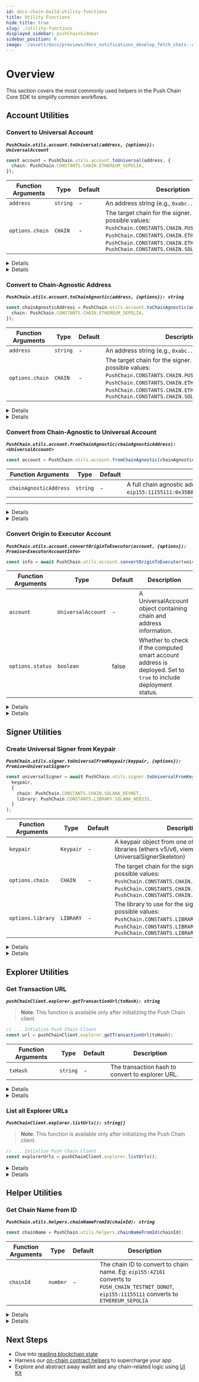 ```yaml
---
id: docs-chain-build-utility-functions
title: Utility Functions
hide_title: true
slug: ./utility-functions
displayed_sidebar: pushChainSidebar
sidebar_position: 6
image: '/assets/docs/previews/docs_notifications_develop_fetch_chats--create_channel.png'
---
```


# Overview

This section covers the most commonly used helpers in the Push Chain Core SDK to simplify common workflows.

<head>
  <title>{`Utility Functions | Build | Push Chain | Push Documentation`}</title>
</head>



## Account Utilities

<!-- API Section Begins-->

### Convert to Universal Account
**_`PushChain.utils.account.toUniversal(address, {options}): UniversalAccount`_**

```typescript
const account = PushChain.utils.account.toUniversal(address, {
  chain: PushChain.CONSTANTS.CHAIN.ETHEREUM_SEPOLIA,
});
```

| **Function Arguments** | **Type** | **Default** | **Description**                                                                                                                                                                                        |
| ---------------------- | -------- | ----------- | ------------------------------------------------------------------------------------------------------------------------------------------------------------------------------------------------------ |
| `address`              | `string` | -           | An address string (e.g., `0xabc...`).                                                                                                                                                                  |
| `options.chain`        | `CHAIN`  | -           | The target chain for the signer. Here are some possible values: `PushChain.CONSTANTS.CHAIN.PUSH_TESTNET_DONUT`, `PushChain.CONSTANTS.CHAIN.ETHEREUM_MAINNET`, `PushChain.CONSTANTS.CHAIN.ETHEREUM_SEPOLIA`, `PushChain.CONSTANTS.CHAIN.SOLANA_MAINNET` |

<Details summary="Returns `UniversalAccount` <object>" className="alert alert--fn-args">

```typescript
// UniversalAccount object
{
  chain: 'eip155:11155111',
  address: '0xD8d6aF611a17C236b13235B5318508FA61dE3Dba'
}
```

</Details>

<Details summary="Live Playground: Convert Ethereum Sepolia Address to UniversalAccount" className="alert alert--live-play">

<NodeJSVirtualIDE repo={{title: "Open in Github", url: "https://github.com/push-protocol/push-chain-examples/tree/main/sdk-functions/utility-functions"}}>

{`
    // customPropHighlightRegexStart=PushChain\.utils\.account\.toUniversal
    // customPropHighlightRegexEnd=\\);

    function main() {
      const account = PushChain.utils.account.toUniversal(
        '0xD8d6aF611a17C236b13235B5318508FA61dE3Dba', {
          chain: PushChain.CONSTANTS.CHAIN.ETHEREUM_SEPOLIA,
        }
      )
      console.log(JSON.stringify(account, null, 2))
    }

    main()
`}

</NodeJSVirtualIDE>

</Details>
<!-- API Section Ends-->


<!-- API Section Begins-->
### Convert to Chain-Agnostic Address

**_`PushChain.utils.account.toChainAgnostic(address, {options}): string`_**

```typescript
const chainAgnosticAddress = PushChain.utils.account.toChainAgnostic(address, {
  chain: PushChain.CONSTANTS.CHAIN.ETHEREUM_SEPOLIA,
});
```

| **Function Arguments** | **Type** | **Default** |**Description**                                                                                                                                                                                        |
| ---------------------- | -------- | ----------- | ------------------------------------------------------------------------------------------------------------------------------------------------------------------------------------------------------ |
| `address`              | `string` | -           | An address string (e.g., `0xabc...`).                                                                                                                                                                  |
| `options.chain`        | `CHAIN`  | -           | The target chain for the signer. Here are some possible values: `PushChain.CONSTANTS.CHAIN.PUSH_CHAIN_TESTNET_DONUT`, `PushChain.CONSTANTS.CHAIN.ETHEREUM_MAINNET`, `PushChain.CONSTANTS.CHAIN.ETHEREUM_SEPOLIA`, `PushChain.CONSTANTS.CHAIN.SOLANA_MAINNET` |

<Details summary="Returns `ChainAgnosticAddress` <string>" className="alert alert--fn-args">

```typescript
// Chain Agnostic Address
'eip155:11155111:0xD8d6aF611a17C236b13235B5318508FA61dE3Dba';
```

</Details>

<Details summary="Live Playground: Convert Ethereum Mainnet address to chain agnostic address" className="alert alert--live-play">

<NodeJSVirtualIDE repo={{title: "Open in Github", url: "https://github.com/push-protocol/push-chain-examples/tree/main/sdk-functions/utility-functions"}}>
{`
    // customPropHighlightRegexStart=PushChain\.utils\.account\.toChainAgnostic
    // customPropHighlightRegexEnd=\\);

    function main() {
      const chainAgnosticAddress = PushChain.utils.account.toChainAgnostic(
        '0xD8d6aF611a17C236b13235B5318508FA61dE3Dba', {
          chain: PushChain.CONSTANTS.CHAIN.ETHEREUM_SEPOLIA,
        }
      );
      console.log(JSON.stringify(chainAgnosticAddress, null, 2));
    }

    main()
`}

</NodeJSVirtualIDE>

</Details>
<!-- API Section Ends-->


<!-- API Section Begins-->

### Convert from Chain-Agnostic to Universal Account

**_`PushChain.utils.account.fromChainAgnostic(chainAgnosticAddress): <UniversalAccount>`_**

```typescript
const account = PushChain.utils.account.fromChainAgnostic(chainAgnosticAddress);
```

| **Function Arguments** | **Type** | **Default** | **Description**                                                                                            |
| ---------------------- | -------- | ----------- | ---------------------------------------------------------------------------------------------------------- |
| `chainAgnosticAddress` | `string` | -           | A full chain agnostic address string (e.g., `eip155:11155111:0x35B84d6848D16415177c64D64504663b998A6ab4`). |

---

<Details summary="Returns `UniversalAccount` <object>" className="alert alert--fn-args">

```typescript
// UniversalAccount object: { chain: string, address: string }
{
  chain: 'eip155:11155111',
  address: '0xD8d6aF611a17C236b13235B5318508FA61dE3Dba'
}
```

</Details>

<Details summary="Live Playground: Convert Ethereum Sepolia chain agnostic address to UniversalAccount" className="alert alert--live-play">

<NodeJSVirtualIDE repo={{title: "Open in Github", url: "https://github.com/push-protocol/push-chain-examples/tree/main/sdk-functions/utility-functions"}}>

{`
    // customPropHighlightRegexStart=PushChain\.utils\.account\.fromChainAgnostic
    // customPropHighlightRegexEnd=\\);

    function main() {
      const account = PushChain.utils.account.fromChainAgnostic(
        'eip155:11155111:0xD8d6aF611a17C236b13235B5318508FA61dE3Dba'
        );
        console.log(JSON.stringify(account, null, 2));
    }

    main();

`}

</NodeJSVirtualIDE>

</Details>
<!-- API Section Ends-->


<!-- API Section Begins-->
### Convert Origin to Executor Account
**_`PushChain.utils.account.convertOriginToExecutor(account, {options}): Promise<ExecutorAccountInfo>`_**


```typescript
const info = await PushChain.utils.account.convertOriginToExecutor(universalAccount);
```

| **Function Arguments** | **Type**           | **Default** | **Description**                                                                                                 |
| ---------------------- | ------------------ | ----------- | --------------------------------------------------------------------------------------------------------------- |
| `account`              | `UniversalAccount` | -           | A UniversalAccount object containing chain and address information.                                             |
| `options.status`       | `boolean`          | false       | Whether to check if the computed smart account address is deployed. Set to `true` to include deployment status. |

<Details 
  summary="Returns `ExecutorAccountInfo` <object>" 
  className="alert alert--fn-args"
>

```typescript
// ExecutorAccountInfo object
{
  address: '0x98cA97d2FB78B3C0597E2F78cd11868cACF423C5',
  deployed: true
}
```

</Details>

<Details summary="Live Playground: Convert Origin Account to Universal Executor Account" className="alert alert--live-play">

<NodeJSVirtualIDE repo={{title: "Open in Github", url: "https://github.com/push-protocol/push-chain-examples/tree/main/sdk-functions/utility-functions"}}>

{`
    // customPropHighlightRegexStart=PushChain\.utils\.account\.convertOriginToExecutor
    // customPropHighlightRegexEnd=\\);

    async function main() {
      // Create a universal account for Ethereum Sepolia
      const account = PushChain.utils.account.toUniversal(
        '0xD8d6aF611a17C236b13235B5318508FA61dE3Dba', {
          chain: PushChain.CONSTANTS.CHAIN.ETHEREUM_SEPOLIA,
        }
      )

      // Convert to executor address with deployment status
      const executorInfo = await PushChain.utils.account.convertOriginToExecutor(account, {
        status: true,
      })

      console.log(JSON.stringify(executorInfo, null, 2));

      // Convert without deployment status
      const executorSimple = await PushChain.utils.account.convertOriginToExecutor(account, {
        status: false,
      })

      console.log(JSON.stringify(executorSimple, null, 2));
    }

    await main().catch(console.error)
`}

</NodeJSVirtualIDE>

</Details>
<!-- API Section Ends-->


<!-- API Section Begins-->
## Signer Utilities

### Create Universal Signer from Keypair

**_`PushChain.utils.signer.toUniversalFromKeypair(keypair, {options}): Promise<UniversalSigner>`_**

```typescript
const universalSigner = await PushChain.utils.signer.toUniversalFromKeypair(
  keypair,
  {
    chain: PushChain.CONSTANTS.CHAIN.SOLANA_DEVNET,
    library: PushChain.CONSTANTS.LIBRARY.SOLANA_WEB3JS,
  }
);
```

| **Function Arguments** | **Type**  | **Default** | **Description**                                                                                                                                                                                             |
| ---------------------- | --------- | ----------- |  ----------------------------------------------------------------------------------------------------------------------------------------------------------------------------------------------------------- |
| `keypair`              | `Keypair` | -           | A keypair object from one of the supported libraries (ethers v5/v6, viem, or a custom UniversalSignerSkeleton)                                                                                              |
| `options.chain`        | `CHAIN`   | -           | The target chain for the signer. Here are some possible values: `PushChain.CONSTANTS.CHAIN.ETHEREUM_MAINNET`, `PushChain.CONSTANTS.CHAIN.ETHEREUM_SEPOLIA`, `PushChain.CONSTANTS.CHAIN.SOLANA_DEVNET`       |
| `options.library`      | `LIBRARY` | -           | The library to use for the signer. Here are some possible values: `PushChain.CONSTANTS.LIBRARY.ETHEREUM_ETHERSV6`, `PushChain.CONSTANTS.LIBRARY.ETHEREUM_VIEM`, `PushChain.CONSTANTS.LIBRARY.SOLANA_WEB3JS` |

<Details summary="Returns `UniversalSigner` <object>" className="alert alert--fn-args">

```typescript
// UniversalSigner object
{
  account: {
    address: '0xD173b7f04D539A5794e14030c4E172B2E3df92f3',
    chain: 'eip155:11155111'
  },
  signMessage: [Function: signMessage],
  signAndSendTransaction: [Function: signAndSendTransaction],
  signTypedData: [Function: signTypedData]
}
```

</Details>


<Details summary="Live Playground: Create Universal Signer from Keypair" className="alert alert--live-play alert-top-pad-20">

<Tabs className="liveplaytab" groupId="code-examples">
  <TabItem value='ethers_v6' label='Ethers (V6)' default>
      <NodeJSVirtualIDE repo={{title: "Open in Github", url: "https://github.com/push-protocol/push-chain-examples/tree/main/sdk-functions/utility-functions"}}>
{`
    // customPropHighlightRegexStart=PushChain\.utils\.signer\.toUniversalFromKeypair
    // customPropHighlightRegexEnd=\\);

    async function main() {
      const provider = new ethers.JsonRpcProvider('https://sepolia.gateway.tenderly.co');
      const wallet = ethers.Wallet.createRandom(provider);

      const universalSigner = await PushChain.utils.signer.toUniversalFromKeypair(wallet, {
        chain: PushChain.CONSTANTS.CHAIN.ETHEREUM_SEPOLIA,
        library: PushChain.CONSTANTS.LIBRARY.ETHEREUM_ETHERSV6,
      });

      console.log(JSON.stringify(universalSigner, null, 2));
    }

    await main().catch(console.error);
`}

</NodeJSVirtualIDE>
  </TabItem>

  <TabItem value='viem' label='Viem'>
  <NodeJSVirtualIDE repo={{title: "Open in Github", url: "https://github.com/push-protocol/push-chain-examples/tree/main/sdk-functions/utility-functions"}}>
{`
    // customPropHighlightRegexStart=PushChain\.utils\.signer\.toUniversalFromKeypair
    // customPropHighlightRegexEnd=\\);

    async function main() {
      const account = privateKeyToAccount(generatePrivateKey());
      const walletClient = createWalletClient({
        account,
        chain: sepolia,
        transport: http(),
      });

      const universalSigner = await PushChain.utils.signer.toUniversalFromKeypair(walletClient, {
        chain: PushChain.CONSTANTS.CHAIN.ETHEREUM_SEPOLIA,
        library: PushChain.CONSTANTS.LIBRARY.ETHEREUM_VIEM,
      })

      console.log(JSON.stringify(universalSigner, null, 2));
    }

    awaitmain().catch(console.error);
`}

</NodeJSVirtualIDE>
  </TabItem>

  <TabItem value='solana_web3js' label='Web3 JS (Solana)'>
  <NodeJSVirtualIDE repo={{title: "Open in Github", url: "https://github.com/push-protocol/push-chain-examples/tree/main/sdk-functions/utility-functions"}}>

{`
    // customPropHighlightRegexStart=PushChain\.utils\.signer\.toUniversalFromKeypair
    // customPropHighlightRegexEnd=\\);

    async function main() {
      const keypair = Keypair.generate()

      const universalSigner = await PushChain.utils.signer.toUniversalFromKeypair(keypair, {
        chain: PushChain.CONSTANTS.CHAIN.SOLANA_DEVNET,
        library: PushChain.CONSTANTS.LIBRARY.SOLANA_WEB3JS,
      });

      console.log(JSON.stringify(universalSigner, null, 2));
    }

    await main().catch(console.error);
`}

</NodeJSVirtualIDE>
  </TabItem>
</Tabs>

</Details>
<!-- API Section Ends-->


## Explorer Utilities

<!-- API Section Start-->
### Get Transaction URL

**_`pushChainClient.explorer.getTransactionUrl(txHash): string`_**

> **Note**: This function is available only after initializing the Push Chain client.

```typescript
// ... Intialize Push Chain Client
const url = pushChainClient.explorer.getTransactionUrl(txHash);
```

| **Function Arguments** | **Type** | **Default** | **Description**                                      |
| ---------------------- | -------- | ----------- | ---------------------------------------------------- |
| `txHash`      | `string` | -           | The transaction hash to convert to explorer URL.     |

<Details summary="Returns `url` <string>" className="alert alert--fn-args">

```typescript
// url string
'https://donut.push.network/tx/0x...'
```

</Details>

<Details summary="Live Playground: Get Explorer URL for a transaction hash" className="alert alert--live-play">

<NodeJSVirtualIDE repo={{title: "Open in Github", url: "https://github.com/push-protocol/push-chain-examples/tree/main/sdk-functions/utility-functions"}}>
{`
    // customPropHighlightRegexStart=pushChainClient\.explorer\.getTransactionUrl
    // customPropHighlightRegexEnd=\\);
    // Using ethers for example - You can use any library
    // ethers, viem, solana web3js, etc

    async function main() {
      // Create random wallet
      const wallet = ethers.Wallet.createRandom()

      // Set up provider
      const provider = new ethers.JsonRpcProvider('https://evm.rpc-testnet-donut-node1.push.org')
      const signer = wallet.connect(provider)
      
      // Convert to Universal Signer
      const universalSigner = await PushChain.utils.signer.toUniversal(signer);

      // Initialize Push Chain Client
      const pushChainClient = await PushChain.initialize(universalSigner, {
        network: PushChain.CONSTANTS.PUSH_NETWORK.TESTNET_DONUT,
      });

      const exploredTxHashUrl = pushChainClient.explorer.getTransactionUrl('0x4627fd2eca321d5fd007995c94af636e5e332760f50fbd8e3426ad0c67543dad');

      console.log(JSON.stringify(exploredTxHashUrl));
    }

    await main().catch(console.error);
`}
</NodeJSVirtualIDE>

</Details>
<!-- API Section Ends-->


<!-- API Section Start-->
### List all Explorer URLs

**_`PushChainClient.explorer.listUrls(): string[]`_**

> **Note**: This function is available only after initializing the Push Chain client.

```typescript
// ... Intialize Push Chain Client
const explorerUrls = pushChainClient.explorer.listUrls();
```

<Details summary="Returns `explorerUrls` <string[]>" className="alert alert--fn-args">

```typescript
// explorerUrls string[]
{
  [
    'https://donut.push.network/tx/0x...', 
    'https://scan.push.org/tx/0x...'
  ]
}
```

</Details>

<Details summary="Live Playground: List all Explorer URLs" className="alert alert--live-play">

<NodeJSVirtualIDE repo={{title: "Open in Github", url: "https://github.com/push-protocol/push-chain-examples/tree/main/sdk-functions/utility-functions"}}>
{`
    // customPropHighlightRegexStart=pushChainClient\.explorer\.listUrls
    // customPropHighlightRegexEnd=\\);
    // Using ethers for example - You can use any library
    // ethers, viem, solana web3js, etc

    async function main() {
      // Create random wallet
      const wallet = ethers.Wallet.createRandom()

      // Set up provider
      const provider = new ethers.JsonRpcProvider('https://evm.rpc-testnet-donut-node1.push.org')
      const signer = wallet.connect(provider)
      
      // Convert to Universal Signer
      const universalSigner = await PushChain.utils.signer.toUniversal(signer);

      // Initialize Push Chain Client
      const pushChainClient = await PushChain.initialize(universalSigner, {
        network: PushChain.CONSTANTS.PUSH_NETWORK.TESTNET_DONUT,
      });

      const explorerUrls = pushChainClient.explorer.listUrls();
      console.log(JSON.stringify(explorerUrls));
    }

    await main().catch(console.error);
`}
</NodeJSVirtualIDE>

</Details>
<!-- API Section Ends-->


## Helper Utilities

<!-- API Section Start-->
### Get Chain Name from ID

**_`PushChain.utils.helpers.chainNameFromId(chainId): string`_**

```typescript
const chainName = PushChain.utils.helpers.chainNameFromId(chainId);
```

| **Function Arguments** | **Type** | **Default** | **Description**                                      |
| ---------------------- | -------- | ----------- | ---------------------------------------------------- |
| `chainId`              | `number` | -           | The chain ID to convert to chain name. Eg: `eip155:42101` converts to `PUSH_CHAIN_TESTNET_DONUT`, `eip155:11155111` converts to `ETHEREUM_SEPOLIA`             |

<Details summary="Returns `chainName` <string>" className="alert alert--fn-args">

```typescript
// chainName string
'PUSH_CHAIN_TESTNET_DONUT'
```

</Details>

<Details summary="Live Playground: Get Chain Name from Chain ID" className="alert alert--live-play">

<NodeJSVirtualIDE repo={{title: "Open in Github", url: "https://github.com/push-protocol/push-chain-examples/tree/main/sdk-functions/utility-functions"}}>

{`
    // customPropHighlightRegexStart=PushChain\.utils\.helpers\.chainNameFromId
    // customPropHighlightRegexEnd=\\);

    function main() {
      const chainName = PushChain.utils.helpers.chainNameFromId('eip155:42101');
      console.log(chainName);
    }

    main();
`}

</NodeJSVirtualIDE>

</Details>
<!-- API Section Ends-->


## Next Steps
- Dive into [reading blockchain state](/docs/chain/build/reading-blockchain-state)
- Harness our [on-chain contract helpers](/docs/chain/build/interacting-with-contracts) to supercharge your app
- Explore and abstract away wallet and any chain-related logic using [UI Kit](/docs/chain/ui-kit)